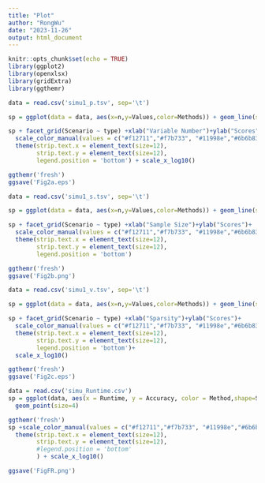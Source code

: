 ```yaml
---
title: "Plot"
author: "RongWu"
date: "2023-11-26"
output: html_document
---
```


```r
knitr::opts_chunk$set(echo = TRUE)
library(ggplot2)
library(openxlsx)
library(gridExtra)
library(ggthemr)

```


```r
data = read.csv('simu1_p.tsv', sep='\t')

sp = ggplot(data = data, aes(x=n,y=Values,color=Methods)) + geom_line(size=0.5) + geom_point()

sp + facet_grid(Scenario ~ type) +xlab("Variable Number")+ylab("Scores")+
  scale_color_manual(values = c("#f12711","#f7b733", "#11998e","#6b6b83", "#1c92d2"))+
  theme(strip.text.x = element_text(size=12),
        strip.text.y = element_text(size=12),
        legend.position = 'bottom') + scale_x_log10()

ggthemr('fresh')
ggsave('Fig2a.eps')

```

```r
data = read.csv('simu1_s.tsv', sep='\t')

sp = ggplot(data = data, aes(x=n,y=Values,color=Methods)) + geom_line(size=0.6) + geom_point()

sp + facet_grid(Scenario ~ type) +xlab("Sample Size")+ylab("Scores")+
  scale_color_manual(values = c("#f12711","#f7b733", "#11998e","#6b6b83", "#1c92d2"))+
  theme(strip.text.x = element_text(size=12),
        strip.text.y = element_text(size=12),
        legend.position = 'bottom')

ggthemr('fresh')
ggsave('Fig2b.png')

```

```r
data = read.csv('simu1_v.tsv', sep='\t')

sp = ggplot(data = data, aes(x=n,y=Values,color=Methods)) + geom_line(size=0.6) + geom_point()

sp + facet_grid(Scenario ~ type) +xlab("Sparsity")+ylab("Scores")+
  scale_color_manual(values = c("#f12711","#f7b733", "#11998e","#6b6b83", "#1c92d2"))+
  theme(strip.text.x = element_text(size=12),
        strip.text.y = element_text(size=12),
        legend.position = 'bottom')+
  scale_x_log10()

ggthemr('fresh')
ggsave('Fig2c.eps')

```

```r
data = read.csv('simu_Runtime.csv')
sp = ggplot(data, aes(x = Runtime, y = Accuracy, color = Method,shape=Settings)) +
  geom_point(size=4)

ggthemr('fresh')
sp +scale_color_manual(values = c("#f12711","#f7b733", "#11998e","#6b6b83", "#1c92d2"))+
  theme(strip.text.x = element_text(size=12),
        strip.text.y = element_text(size=12),
        #legend.position = 'bottom'
        ) + scale_x_log10()

ggsave('FigFR.png')

```
